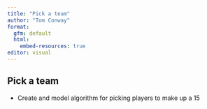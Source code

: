 ```yaml
---
title: "Pick a team"
author: "Tom Conway"
format: 
  gfm: default
  html:
    embed-resources: true
editor: visual
---
```


## Pick a team

-   Create and model algorithm for picking players to make up a 15
